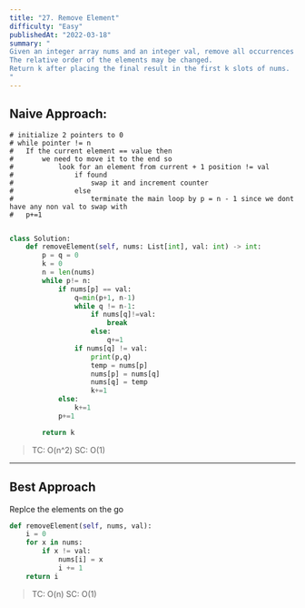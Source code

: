 ```yaml
---
title: "27. Remove Element"
difficulty: "Easy"
publishedAt: "2022-03-18"
summary: "
Given an integer array nums and an integer val, remove all occurrences of val in nums in-place. 
The relative order of the elements may be changed. 
Return k after placing the final result in the first k slots of nums.
"
---
```


## Naive Approach:

```
# initialize 2 pointers to 0
# while pointer != n
#   If the current element == value then
#       we need to move it to the end so
#           look for an element from current + 1 position != val
#               if found
#                   swap it and increment counter
#               else
#                   terminate the main loop by p = n - 1 since we dont have any non val to swap with
#   p+=1
```

```python:Solution.py

class Solution:
    def removeElement(self, nums: List[int], val: int) -> int:
        p = q = 0
        k = 0
        n = len(nums)
        while p!= n:
            if nums[p] == val:
                q=min(p+1, n-1)
                while q != n-1:
                    if nums[q]!=val:
                        break
                    else:
                        q+=1
                if nums[q] != val:
                    print(p,q)
                    temp = nums[p]
                    nums[p] = nums[q]
                    nums[q] = temp
                    k+=1
            else:
                k+=1
            p+=1

        return k

```

> TC: O(n^2) SC: O(1)

---

## Best Approach

Replce the elements on the go

```python:Solution.py
def removeElement(self, nums, val):
    i = 0
    for x in nums:
        if x != val:
            nums[i] = x
            i += 1
    return i
```

> TC: O(n) SC: O(1)

